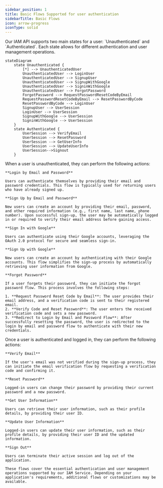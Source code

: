 ```yaml
---
sidebar_position: 1
title: Basic Flows Supported for user authentication
sidebarTitle: Basic Flows
icon: arrow-progress
iconType: solid
---
```


<AppNameTip />

<Note>
Our IAM API supports two main states for a user: `Unauthenticated` and `Authenticated`. Each state allows for different authentication and user management operations.
</Note>

```mermaid
stateDiagram
    state Unauthenticated {
        [*] --> UnauthenticatedUser
        UnauthenticatedUser --> LoginUser
        UnauthenticatedUser --> SignupUser
        UnauthenticatedUser --> SignupWithGoogle
        UnauthenticatedUser --> SigninWithGoogle
        UnauthenticatedUser --> ForgotPassword
        ForgotPassword --> RequestPasswordResetCodeByEmail
        RequestPasswordResetCodeByEmail --> ResetPasswordByCode
        ResetPasswordByCode --> LoginUser
        SignupUser --> UserSession
        LoginUser --> UserSession
        SignupWithGoogle --> UserSession
        SigninWithGoogle --> UserSession
    }
    state Authenticated {
        UserSession --> VerifyEmail
        UserSession --> ResetPassword
        UserSession --> GetUserInfo
        UserSession --> UpdateUserInfo
        UserSession-->Signout
    }
```


<Tabs>
  <Tab title="Unauthicated User State">
    When a user is unauthenticated, they can perform the following actions:

    **Login by Email and Password**

    Users can authenticate themselves by providing their email and password credentials. This flow is typically used for returning users who have already signed up.

    **Sign Up by Email and Password**

    New users can create an account by providing their email, password, and other required information (e.g., first name, last name, phone number). Upon successful sign-up, the user may be automatically logged in or required to verify their email address before gaining access.

    **Sign In with Google**

    Users can authenticate using their Google accounts, leveraging the OAuth 2.0 protocol for secure and seamless sign-in.

    **Sign Up with Google**

    New users can create an account by authenticating with their Google accounts. This flow simplifies the sign-up process by automatically retrieving user information from Google.

    **Forgot Password**

    If a user forgets their password, they can initiate the forgot password flow. This process involves the following steps:

    1. **Request Password Reset Code by Email**: The user provides their email address, and a verification code is sent to their registered email.
    2. **Verify Code and Reset Password**: The user enters the received verification code and sets a new password.
    3. **Redirect to Login by Email and Password Flow**: After successfully resetting the password, the user is redirected to the login by email and password flow to authenticate with their new credentials.

  </Tab>
  <Tab title="Authenticated User State">
    Once a user is authenticated and logged in, they can perform the following actions:

    **Verify Email**

    If the user's email was not verified during the sign-up process, they can initiate the email verification flow by requesting a verification code and confirming it.

    **Reset Password**

    Logged-in users can change their password by providing their current password and a new password.

    **Get User Information**

    Users can retrieve their user information, such as their profile details, by providing their user ID.

    **Update User Information**

    Logged-in users can update their user information, such as their profile details, by providing their user ID and the updated information.

    **Sign Out**

    Users can terminate their active session and log out of the application.

    These flows cover the essential authentication and user management operations supported by our IAM Service. Depending on your application's requirements, additional flows or customizations may be available.

  </Tab>
</Tabs>

